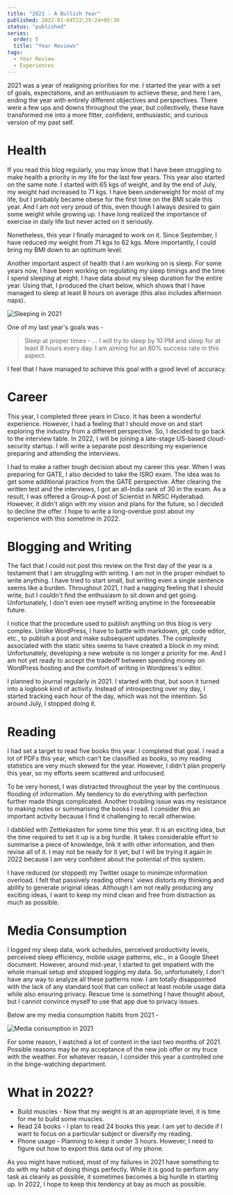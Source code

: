 ```yaml
---
title: "2021 - A Bullish Year"
published: 2022-01-04T22:25:24+05:30
status: "published"
series:
  order: 5
  title: "Year Reviews"
tags:
  - Year Review
  - Experiences
---
```


2021 was a year of realigning priorities for me. I started the year with a set
of goals, expectations, and an enthusiasm to achieve these, and here I am,
ending the year with entirely different objectives and perspectives. There were
a few ups and downs throughout the year, but collectively, these have
transformed me into a more fitter, confident, enthusiastic, and curious version
of my past self.

# Health

If you read this blog regularly, you may know that I have been struggling to
make health a priority in my life for the last few years. This year also started
on the same note. I started with 65 kgs of weight, and by the end of July, my
weight had increased to 71 kgs. I have been underweight for most of my life, but
I probably became obese for the first time on the BMI scale this year. And I am
not very proud of this, even though I always desired to gain some weight while
growing up. I have long realized the importance of exercise in daily life but
never acted on it seriously.

Nonetheless, this year I finally managed to work on it. Since September, I have
reduced my weight from 71 kgs to 62 kgs. More importantly, I could bring my BMI
down to an optimum level.

Another important aspect of health that I am working on is sleep. For some years
now, I have been working on regulating my sleep timings and the time I spend
sleeping at night. I have data about my sleep duration for the entire year.
Using that, I produced the chart below, which shows that I have managed to sleep
at least 8 hours on average (this also includes afternoon naps).

![Sleeping in 2021](/images/posts/2021-a-bullish-year/average_sleep_duration.png "Sleeping in 2021")

One of my last year's goals was -

> Sleep at proper times - ... I will try to sleep by 10 PM and sleep for at least 8 hours every day. I am aiming for an 80% success rate in this aspect.

I feel that I have managed to achieve this goal with a good level of accuracy.

# Career

This year, I completed three years in Cisco. It has been a wonderful experience.
However, I had a feeling that I should move on and start exploring the industry
from a different perspective. So, I decided to go back to the interview table.
In 2022, I will be joining a late-stage US-based cloud-security startup. I will
write a separate post describing my experience preparing and attending the
interviews.

I had to make a rather tough decision about my career this year. When I was
preparing for GATE, I also decided to take the ISRO exam. The idea was to get
some additional practice from the GATE perspective. After clearing the written
test and the interviews, I got an all-India rank of 30 in the exam. As a result,
I was offered a Group-A post of Scientist in NRSC Hyderabad. However, it didn't
align with my vision and plans for the future, so I decided to decline the
offer. I hope to write a long-overdue post about my experience with this
sometime in 2022.

# Blogging and Writing

The fact that I could not post this review on the first day of the year is a
testament that I am struggling with writing. I am not in the proper mindset to
write anything. I have tried to start small, but writing even a single sentence
seems like a burden. Throughout 2021, I had a nagging feeling that I should
write, but I couldn't find the enthusiasm to sit down and get going.
Unfortunately, I don't even see myself writing anytime in the foreseeable
future.

I notice that the procedure used to publish anything on this blog is very
complex. Unlike WordPress, I have to battle with markdown, git, code editor,
etc., to publish a post and make subsequent updates. The complexity associated
with the static sites seems to have created a block in my mind. Unfortunately,
developing a new website is no longer a priority for me. And I am not yet ready
to accept the tradeoff between spending money on WordPress hosting and the
comfort of writing in Wordpress's editor.

I planned to journal regularly in 2021. I started with that, but soon it turned
into a logbook kind of activity. Instead of introspecting over my day, I started
tracking each hour of the day, which was not the intention. So around July, I
stopped doing it.

# Reading

I had set a target to read five books this year. I completed that goal. I read a
lot of PDFs this year, which can't be classified as books, so my reading
statistics are very much skewed for the year. However, I didn't plan properly
this year, so my efforts seem scattered and unfocused.

To be very honest, I was distracted throughout the year by the continuous
flooding of information. My tendency to do everything with perfection further
made things complicated. Another troubling issue was my resistance to making
notes or summarising the books I read. I consider this an important activity
because I find it challenging to recall otherwise.

I dabbled with Zettlekasten for some time this year. It is an exciting idea, but
the time required to set it up is a big hurdle. It takes considerable effort to
summarise a piece of knowledge, link it with other information, and then revise
all of it. I may not be ready for it yet, but I will be trying it again in 2022
because I am very confident about the potential of this system.

I have reduced (or stopped) my Twitter usage to minimize information overload. I
felt that passively reading others' views distorts my thinking and ability to
generate original ideas. Although I am not really producing any exciting ideas,
I want to keep my mind clean and free from distraction as much as possible.

# Media Consumption

I logged my sleep data, work schedules, perceived productivity levels, perceived
sleep efficiency, mobile usage patterns, etc., in a Google Sheet document.
However, around mid-year, I started to get impatient with the whole manual setup
and stopped logging my data. So, unfortunately, I don't have any way to analyze
all these patterns now. I am totally disappointed with the lack of any standard
tool that can collect at least mobile usage data while also ensuring privacy.
Rescue time is something I have thought about, but I cannot convince myself to
use that app due to privacy issues.

Below are my media consumption habits from 2021 -

![Media consumption in 2021](/images/posts/2021-a-bullish-year/media_consumption.png "Media consumption in 2021")

For some reason, I watched a lot of content in the last two months of 2021.
Possible reasons may be my acceptance of the new job offer or my truce with the
weather. For whatever reason, I consider this year a controlled one in the
binge-watching department.

# What in 2022?

- Build muscles - Now that my weight is at an appropriate level, it is time for
  me to build some muscles.
- Read 24 books - I plan to read 24 books this year. I am yet to decide if I
  want to focus on a particular subject or diversify my reading.
- Phone usage - Planning to keep it under 3 hours. However, I need to figure out
  how to export this data out of my phone.

As you might have noticed, most of my failures in 2021 have something to do with
my habit of doing things perfectly. While it is good to perform any task as
cleanly as possible, it sometimes becomes a big hurdle in starting up. In 2022,
I hope to keep this tendency at bay as much as possible.
